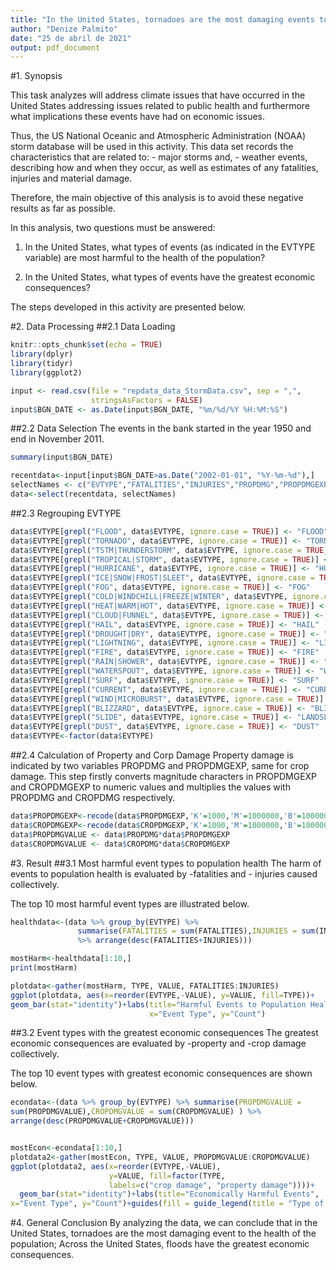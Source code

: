 ```yaml
---
title: "In the United States, tornadoes are the most damaging events to the health of the population and floods have the greatest economic consequences"
author: "Denize Palmito"
date: "25 de abril de 2021"
output: pdf_document
---
```


#1. Synopsis

This task analyzes will address climate issues that have occurred in the United States addressing issues related to public health and furthermore what implications these events have had on economic issues.

Thus, the US National Oceanic and Atmospheric Administration (NOAA) storm database will be used in this activity. This data set records the characteristics that are related to:
- major storms and,
- weather events,
describing how and when they occur, as well as estimates of any fatalities, injuries and material damage.

Therefore, the main objective of this analysis is to avoid these negative results as far as possible.

In this analysis, two questions must be answered:

1) In the United States, what types of events (as indicated in the EVTYPE variable) are most harmful to the health of the population?

2) In the United States, what types of events have the greatest economic consequences?

The steps developed in this activity are presented below.


#2. Data Processing
##2.1 Data Loading
```r
knitr::opts_chunk$set(echo = TRUE)
library(dplyr)
library(tidyr)
library(ggplot2)
```


```r

input <- read.csv(file = "repdata_data_StormData.csv", sep = ",", 
                  stringsAsFactors = FALSE)
input$BGN_DATE <- as.Date(input$BGN_DATE, "%m/%d/%Y %H:%M:%S")

```

##2.2 Data Selection
The events in the bank started in the year 1950 and end in November 2011.

```r
summary(input$BGN_DATE)
```

```r
recentdata<-input[input$BGN_DATE>as.Date("2002-01-01", "%Y-%m-%d"),]
selectNames <- c("EVTYPE","FATALITIES","INJURIES","PROPDMG","PROPDMGEXP" ,"CROPDMG","CROPDMGEXP")
data<-select(recentdata, selectNames)

```

##2.3 Regrouping EVTYPE

```r
data$EVTYPE[grepl("FLOOD", data$EVTYPE, ignore.case = TRUE)] <- "FLOOD"
data$EVTYPE[grepl("TORNADO", data$EVTYPE, ignore.case = TRUE)] <- "TORNADO"
data$EVTYPE[grepl("TSTM|THUNDERSTORM", data$EVTYPE, ignore.case = TRUE)] <- "TSTM" 
data$EVTYPE[grepl("TROPICAL|STORM", data$EVTYPE, ignore.case = TRUE)] <- "STORM"
data$EVTYPE[grepl("HURRICANE", data$EVTYPE, ignore.case = TRUE)] <- "HURRICANE"  
data$EVTYPE[grepl("ICE|SNOW|FROST|SLEET", data$EVTYPE, ignore.case = TRUE)] <- "SNOW"
data$EVTYPE[grepl("FOG", data$EVTYPE, ignore.case = TRUE)] <- "FOG"
data$EVTYPE[grepl("COLD|WINDCHILL|FREEZE|WINTER", data$EVTYPE, ignore.case = TRUE)] <- "COLD"
data$EVTYPE[grepl("HEAT|WARM|HOT", data$EVTYPE, ignore.case = TRUE)] <- "HEAT"
data$EVTYPE[grepl("CLOUD|FUNNEL", data$EVTYPE, ignore.case = TRUE)] <- "CLOUD" 
data$EVTYPE[grepl("HAIL", data$EVTYPE, ignore.case = TRUE)] <- "HAIL"
data$EVTYPE[grepl("DROUGHT|DRY", data$EVTYPE, ignore.case = TRUE)] <- "DROUGHT"
data$EVTYPE[grepl("LIGHTNING", data$EVTYPE, ignore.case = TRUE)] <- "LIGHTNING"
data$EVTYPE[grepl("FIRE", data$EVTYPE, ignore.case = TRUE)] <- "FIRE" 
data$EVTYPE[grepl("RAIN|SHOWER", data$EVTYPE, ignore.case = TRUE)] <- "RAIN"   
data$EVTYPE[grepl("WATERSPOUT", data$EVTYPE, ignore.case = TRUE)] <- "WATERSPOUT"   
data$EVTYPE[grepl("SURF", data$EVTYPE, ignore.case = TRUE)] <- "SURF"   
data$EVTYPE[grepl("CURRENT", data$EVTYPE, ignore.case = TRUE)] <- "CURRENT"    
data$EVTYPE[grepl("WIND|MICROBURST", data$EVTYPE, ignore.case = TRUE)] <- "WIND" 
data$EVTYPE[grepl("BLIZZARD", data$EVTYPE, ignore.case = TRUE)] <- "BLIZZARD"
data$EVTYPE[grepl("SLIDE", data$EVTYPE, ignore.case = TRUE)] <- "LANDSLIDE"
data$EVTYPE[grepl("DUST", data$EVTYPE, ignore.case = TRUE)] <- "DUST"        
data$EVTYPE<-factor(data$EVTYPE)

```

##2.4 Calculation of Property and Corp Damage
Property damage is indicated by two variables PROPDMG and PROPDMGEXP, same for crop damage. This step firstly converts magnitude characters in PROPDMGEXP and CROPDMGEXP to numeric values and multiplies the values with PROPDMG and CROPDMG respectively.

```r
data$PROPDMGEXP<-recode(data$PROPDMGEXP,'K'=1000,'M'=1000000,'B'=1000000000,.default=1)
data$CROPDMGEXP<-recode(data$CROPDMGEXP,'K'=1000,'M'=1000000,'B'=1000000000,.default=1)
data$PROPDMGVALUE <- data$PROPDMG*data$PROPDMGEXP
data$CROPDMGVALUE <- data$CROPDMG*data$CROPDMGEXP

```

#3. Result
##3.1 Most harmful event types to population health
The harm of events to population health is evaluated by 
-fatalities and
- injuries caused collectively.
 
The top 10 most harmful event types are illustrated below.

```r

healthdata<-(data %>% group_by(EVTYPE) %>%
               summarise(FATALITIES = sum(FATALITIES),INJURIES = sum(INJURIES) )
               %>% arrange(desc(FATALITIES+INJURIES)))

mostHarm<-healthdata[1:10,]
print(mostHarm)

plotdata<-gather(mostHarm, TYPE, VALUE, FATALITIES:INJURIES)   
ggplot(plotdata, aes(x=reorder(EVTYPE,-VALUE), y=VALUE, fill=TYPE))+
geom_bar(stat="identity")+labs(title="Harmful Events to Population Health", 
                               x="Event Type", y="Count")  

```

 
##3.2 Event types with the greatest economic consequences
The greatest economic consequences are evaluated by 
-property and 
-crop damage collectively.
 
The top 10 event types with greatest economic consequences are shown below.

```r
econdata<-(data %>% group_by(EVTYPE) %>% summarise(PROPDMGVALUE =
sum(PROPDMGVALUE),CROPDMGVALUE = sum(CROPDMGVALUE) ) %>% 
arrange(desc(PROPDMGVALUE+CROPDMGVALUE)))


mostEcon<-econdata[1:10,]
plotdata2<-gather(mostEcon, TYPE, VALUE, PROPDMGVALUE:CROPDMGVALUE)  
ggplot(plotdata2, aes(x=reorder(EVTYPE,-VALUE), 
                      y=VALUE, fill=factor(TYPE, 
                      labels=c("crop damage", "property damage"))))+
  geom_bar(stat="identity")+labs(title="Economically Harmful Events",
x="Event Type", y="Count")+guides(fill = guide_legend(title = "Type of damage")) 

```

#4. General Conclusion
By analyzing the data, we can conclude that in the United States, tornadoes are the most damaging event to the health of the population;
Across the United States, floods have the greatest economic consequences.